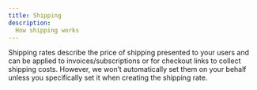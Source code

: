```yaml
---
title: Shipping
description:
  How shipping works
---
```


Shipping rates describe the price of shipping presented to your users and can be applied to invoices/subscriptions or for checkout links to collect shipping costs. However, we won’t automatically set them on your behalf unless you specifically set it when creating the shipping rate.